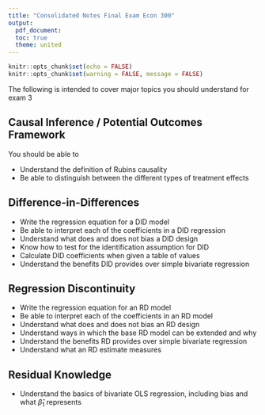 ```yaml
---
title: "Consolidated Notes Final Exam Econ 300"
output: 
  pdf_document:
  toc: true
  theme: united
---
```


```r
knitr::opts_chunk$set(echo = FALSE)
knitr::opts_chunk$set(warning = FALSE, message = FALSE) 
```

The following is intended to cover major topics you should understand for exam 3

## Causal Inference / Potential Outcomes Framework

You should be able to

* Understand the definition of Rubins causality
* Be able to distinguish between the different types of treatment effects

## Difference-in-Differences

* Write the regression equation for a DID model
* Be able to interpret each of the coefficients in a DID regression
* Understand what does and does not bias a DID design
* Know how to test for the identification assumption for DID
* Calculate DID coefficients when given a table of values
* Understand the benefits DID provides over simple bivariate regression
  
## Regression Discontinuity

* Write the regression equation for an RD model
* Be able to interpret each of the coefficients in an RD model
* Understand what does and does not bias an RD design
* Understand ways in which the base RD model can be extended and why
* Understand the benefits RD provides over simple bivariate regression
* Understand what an RD estimate measures

## Residual Knowledge

* Understand the basics of bivariate OLS regression, including bias and what $\hat\beta_1$ represents